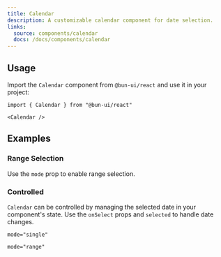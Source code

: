 ```yaml
---
title: Calendar
description: A customizable calendar component for date selection.
links:
  source: components/calendar
  docs: /docs/components/calendar
---
```


<ComponentPreview name="calendar-basic" />

## Usage

Import the `Calendar` component from `@bun-ui/react` and use it in your project:

```tsx
import { Calendar } from "@bun-ui/react"
```

```tsx
<Calendar />
```

## Examples

### Range Selection

Use the `mode` prop to enable range selection.

<ComponentPreview name="calendar-range" />

### Controlled

`Calendar` can be controlled by managing the selected date in your component's state.
Use the `onSelect` props and `selected` to handle date changes.

`mode="single"`

<ComponentPreview name="calendar-controlled" />

`mode="range"`

<ComponentPreview name="calendar-controlled-range" />
